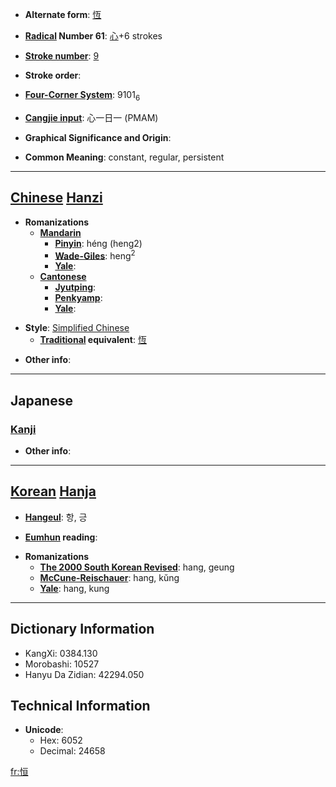 * '''Alternate form''': [[恆]]

* '''[[Wiktionary:Chinese radical index| Radical]] Number 61''': [[Wiktionary:Chinese radical index 心|心]]+6 strokes

* '''[[Wiktionary:Chinese total strokes index|Stroke number]]''': [[Wiktionary:Chinese total strokes index 9|9]]

* '''Stroke order''': 

* '''[[Wiktionary:Chinese four corner index|Four-Corner System]]''': 9101<sub>6</sub>

* '''[[Wiktionary:Chinese Cangjie index|Cangjie input]]''': 心一日一 (PMAM)

* '''Graphical Significance and Origin''': 

* '''Common Meaning''': constant, regular, persistent

----

== [[Chinese]] [[Hanzi]] ==

* '''Romanizations'''
** '''[[Mandarin]]'''
*** '''[[Pinyin]]''': héng (heng2)
*** '''[[Wade-Giles]]''': heng<sup>2</sup>
*** '''[[Yale]]''': 
** '''[[Cantonese]]'''
*** '''[[Jyutping]]''':
*** '''[[Penkyamp]]''': 
*** '''[[Yale]]''': 

* '''Style''': [[Simplified Chinese]] 
** '''[[Traditional Chinese|Traditional]] equivalent''': [[恆]]

* '''Other info''': 

----

==Japanese==
===[[Kanji]]===
{{kanji|on readings=[[こう]] (kō)|kun readings=[[つね]] (tsune), [[つねに]] (tsuneni)}}

* '''Other info''':  

----

== [[Korean]] [[Hanja]] ==

* '''[[Hangeul]]''': 항, 긍

* '''[[Eumhun]] reading''': 

* '''Romanizations'''
** '''[[The 2000 South Korean Revised Romanization|The 2000 South Korean Revised]]''': hang, geung
** '''[[McCune-Reischauer]]''': hang, kŭng
** '''[[Yale]]''': hang, kung

----

== Dictionary Information ==

* KangXi: 0384.130
* Morobashi: 10527
* Hanyu Da Zidian: 42294.050

== Technical Information ==

* '''Unicode''':
** Hex: 6052
** Decimal: 24658

[[fr:恒]]